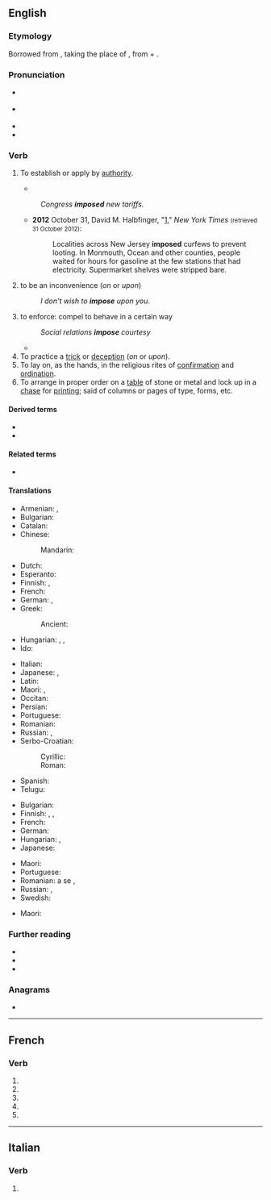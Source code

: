 {{also|imposé}}
==English==

===Etymology===
Borrowed from {{bor|en|frm|imposer||to lay on, impose}}, taking the place of {{der|en|la|imponere||to lay on, impose}}, from {{m|la|in||on, upon}} + {{m|la|ponere||to put, place}}.

===Pronunciation===
* {{a|GA}} {{IPA|en|/ɪmˈpoʊz/}}
* {{a|RP}} {{IPA|en|/ɪmˈpəʊz/}}
* {{audio|en|en-us-impose.ogg|Audio (US)}}
* {{rhymes|en|əʊz}}

===Verb===
{{en-verb|impos}}

# {{lb|en|transitive}} To establish or apply by [[authority]].
#* {{RQ:Milton PL|book=7|passage=Death is the penaltie '''impos'd'''.}}
#: ''Congress '''imposed''' new tariffs.''
#* '''2012''' October 31, David M. Halbfinger, "[http://www.nytimes.com/2012/11/01/nyregion/new-jersey-continues-to-cope-with-hurricane-sandy.html?hp]," ''New York Times'' <small>(retrieved 31 October 2012)</small>:
#*: Localities across New Jersey '''imposed''' curfews to prevent looting. In Monmouth, Ocean and other counties, people waited for hours for gasoline at the few stations that had electricity. Supermarket shelves were stripped bare.
# {{lb|en|intransitive}} to be an inconvenience (''on'' or ''upon'')
#: ''I don't wish to '''impose''' upon you.''
# to enforce: compel to behave in a certain way
#: ''Social relations '''impose''' courtesy''
#* {{quote-journal|en| date=December 10, 2011| author=Arindam Rej| title=Norwich 4 - 2 Newcastle| work=BBC Sport| url=http://news.bbc.co.uk/sport2/hi/football/eng_prem/16015486.stm| passage=Norwich soon began '''imposing''' themselves on that patched-up defence with Holt having their best early chance, only to see it blocked by Simpson.}}
# To practice a [[trick]] or [[deception]] (''on'' or ''upon'').
# To lay on, as the hands, in the religious rites of [[confirmation]] and [[ordination]].
# To arrange in proper order on a [[table]] of stone or metal and lock up in a [[chase]] for [[print]]ing; said of columns or pages of type, forms, etc.

====Derived terms====
* {{l|en|imposure}}
* {{l|en|superimpose}}

====Related terms====
* {{l|en|imposition}}

====Translations====
{{trans-top|to establish or apply by authority}}
* Armenian: {{t+|hy|պարտադրել}}, {{t|hy|վզին փաթաթել}} {{qualifier|informal}}
* Bulgarian: {{t+|bg|налагам}}
* Catalan: {{t+|ca|imposar}}
* Chinese:
*: Mandarin: {{t+|cmn|强加|sc=Hani}}
* Dutch: {{t+|nl|opleggen}}
* Esperanto: {{t|eo|imponi}}
* Finnish: {{t+|fi|määrätä}}, {{t+|fi|säätää}}
* French: {{t+|fr|imposer}}
* German: {{t|de|auferlegen}}, {{t+|de|aufzwingen}}
* Greek:
*: Ancient: {{t|grc|ἐπιτίθημι}}
* Hungarian: {{t+|hu|kiszab}}, {{t+|hu|kivet}}, {{t+|hu|kiró}}
* Ido: {{t+|io|aplikar}}
{{trans-mid}}
* Italian: {{t+|it|imporre}}
* Japanese: {{t|ja|強要する|tr=きょうようする, kyōyō-suru|sc=Jpan}}, {{t+|ja|強いる|tr=しいる, shiiru|sc=Jpan}}
* Latin: {{t|la|impōnō}}
* Maori: {{t|mi|uruhi}}, {{t|mi|whakaeke}}
* Occitan: {{t+|oc|impausar}}
* Persian: {{t|fa|برنهادن|tr=barnehâdan}}
* Portuguese: {{t+|pt|impor}}
* Romanian: {{t+|ro|impune}}
* Russian: {{t+|ru|облага́ть}}, {{t+|ru|налага́ть}}
* Serbo-Croatian:
*: Cyrillic: {{t|sh|наметнути}}
*: Roman: {{t+|sh|nametnuti}}
* Spanish: {{t+|es|imponer}}
* Telugu: {{t+|te|విధించు}}
{{trans-bottom}}

{{trans-top|to be an inconvenience}}
* Bulgarian: {{t|bg|натрапвам се}}
* Finnish: {{t|fi|[[olla]] [[rasituksena]]}}, {{t+|fi|rasittaa}}, {{t+|fi|vaivata}}
* French: {{t+|fr|imposer|alt=s'imposer}}
* German: {{t|de|auferlegen}}
* Hungarian: {{t|hu|[[terhére]] [[van]]}}, {{t|hu|[[visszaél]] [[a]] [[jóságával]]/[[kedvességével]]}}
* Japanese: {{t+|ja|課す|tr=かす, kasu|sc=Jpan}}
{{trans-mid}}
* Maori: {{t|mi|māminga}}
* Portuguese: {{t+|pt|abusar}}
* Romanian: a se {{t+|ro|impune}}, {{t+|ro|dicta}}
* Russian: {{t+|ru|навязыва́ться|impf}} {{qualifier|intransitive}}, {{t+|ru|навяза́ться|pf}} {{qualifier|intransitive}}
* Swedish: {{t|sv|vara till besvär}}
{{trans-bottom}}

{{trans-top|to enforce: compel to behave in a certain way}}
* Maori: {{t|mi|uruhi}}
{{trans-mid}}
{{trans-bottom}}

===Further reading===
* {{R:Webster 1913}}
* {{R:Century 1911}}
* {{R:OneLook}}

===Anagrams===
* {{anagrams|en|a=eimops|mopies|pomeis}}

----

==French==

===Verb===
{{head|fr|verb form}}

# {{inflection of|fr|imposer||1|s|pres|indc}}
# {{inflection of|fr|imposer||3|s|pres|indc}}
# {{inflection of|fr|imposer||1|s|pres|subj}}
# {{inflection of|fr|imposer||3|s|pres|subj}}
# {{inflection of|fr|imposer||2|s|impr}}

----

==Italian==

===Verb===
{{head|it|verb form}}

# {{inflection of|it|imporre||3|s|phis}}